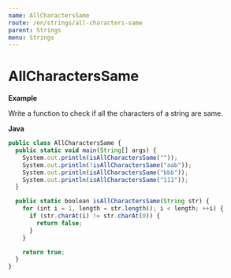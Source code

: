 ```yaml
---
name: AllCharactersSame
route: /en/strings/all-characters-same
parent: Strings
menu: Strings
---
```


# AllCharactersSame

**Example**

Write a function to check if all the characters of a string are same.

**Java**

```js
public class AllCharactersSame {
  public static void main(String[] args) {
    System.out.println(isAllCharactersSame(""));
    System.out.println(!isAllCharactersSame("aab"));
    System.out.println(isAllCharactersSame("bbb"));
    System.out.println(isAllCharactersSame("111"));
  }

  public static boolean isAllCharactersSame(String str) {
    for (int i = 1, length = str.length(); i < length; ++i) {
      if (str.charAt(i) != str.charAt(0)) {
        return false;
      }
    }

    return true;
  }
}
```
